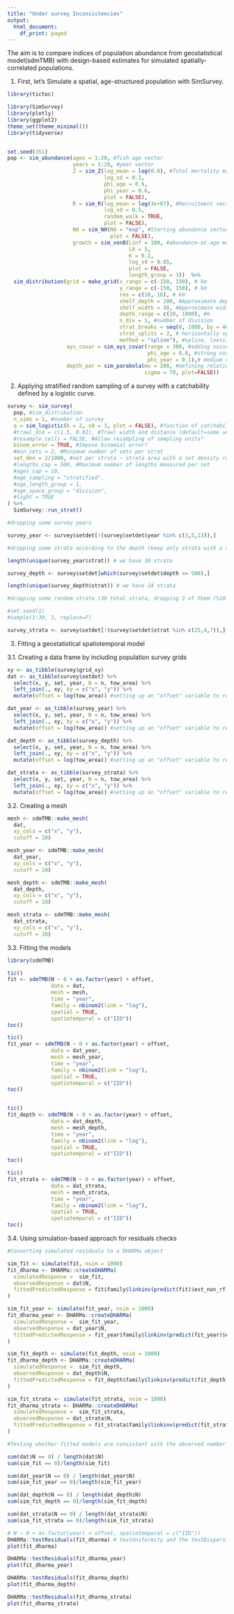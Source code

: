 ```yaml
---
title: "Under survey Inconsistencies"
output:
  html_document:
    df_print: paged
---
```

The aim is to compare indices of population abundance from geostatistical model(sdmTMB) with design-based estimates for simulated spatially-correlated populations. 

1. First, let's Simulate a spatial, age-structured population with SimSurvey.

```r
library(tictoc)

library(SimSurvey)
library(plotly)
library(ggplot2)
theme_set(theme_minimal())
library(tidyverse)


set.seed(351)
pop <- sim_abundance(ages = 1:20, #fish age vector
                     years = 1:20, #year vector
                     Z = sim_Z(log_mean = log(0.6), #Total mortality matrix -- rnorm
                               log_sd = 0.1,
                               phi_age = 0.9,
                               phi_year = 0.6, 
                               plot = FALSE),
                     R = sim_R(log_mean = log(3e+07), #Recruitment vector -- rnorm
                               log_sd = 0.5,
                               random_walk = TRUE, 
                               plot = FALSE),
                     N0 = sim_N0(N0 = "exp", #Starting abundance vector -- exponential Z; N0 at age 1 is R0
                                 plot = FALSE), 
                     growth = sim_vonB(Linf = 100, #abundance-at-age matrix
                                       L0 = 5, 
                                       K = 0.2, 
                                       log_sd = 0.05, 
                                       plot = FALSE,
                                       length_group = 3))  %>%
  sim_distribution(grid = make_grid(x_range = c(-150, 150), # km
                                    y_range = c(-150, 150), # km
                                    res = c(10, 10), # km 
                                    shelf_depth = 200, #Approximate depth of the shelf in m
                                    shelf_width = 50, #Approximate width of the shelf in km
                                    depth_range = c(10, 1000), #m
                                    n_div = 1, #number of division
                                    strat_breaks = seq(0, 1000, by = 40), #strata depth breaks, meter
                                    strat_splits = 2, # horizontally split strat
                                    method = "spline"), #spline, loess, linear interpolation options
                   ays_covar = sim_ays_covar(range = 300, #adding noise correlated across space, year, and age dimensions -- covariance matrix, higher value higher spatial correlation
                                             phi_age = 0.8, #strong correlation across ages
                                             phi_year = 0.1),# medium correlation across years
                   depth_par = sim_parabola(mu = 200, #defining relationship between abundance and depth, i.e., adding a parabolic depth 'preference', fish prefers occurring around 200 meters 
                                            sigma = 70, plot=FALSE))
```

2. Applying stratified random sampling of a survey with a catchability defined by a logistic curve.

```r
survey <- sim_survey(
  pop, #sim_distribution
  n_sims = 1, #number of survey
  q = sim_logistic(k = 2, x0 = 3, plot = FALSE), #function of catchability at age (k= The steepness of the curve, x0= x-value of the sigmoid's midpoint, curve max value=1)
  #trawl_dim = c(1.5, 0.02), #Trawl width and distance (default=same units as grid)
  #resample_cells = FALSE, #Allow resampling of sampling units?
  binom_error = TRUE, #Impose binomial error? 
  #min_sets = 2, #Minimum number of sets per strat
  set_den = 2/1000, #set per strata ~ strata area with a set density rule, sample size = sum(set numbers per strat) * years 
  #lengths_cap = 500, #Maximum number of lengths measured per set
  #ages_cap = 10,
  #age_sampling = "stratified",
  #age_length_group = 1,
  #age_space_group = "division",
  #light = TRUE
) %>% 
  SimSurvey::run_strat()
```

```r
#dropping some survey years

survey_year <- survey$setdet[!(survey$setdet$year %in% c(3,5,13)),]

```

```r
#dropping some strata according to the depth (keep only strata with a depth lower than 500) #dropping an area

length(unique(survey_year$strat)) # we have 30 strata 

survey_depth <- survey$setdet[which(survey$setdet$depth <= 500),]

length(unique(survey_depth$strat)) # we have 24 strata 

```
```r
#dropping some random strata (30 total strata, dropping 3 of them (%10))

#set.seed(1)
#sample(1:30, 3, replace=F)

survey_strata <- survey$setdet[!(survey$setdet$strat %in% c(25,4,7)),]

```

3. Fitting a geostatistical spatiotemporal model

3.1. Creating a data frame by including population survey grids

```r
xy <- as_tibble(survey$grid_xy)
dat <- as_tibble(survey$setdet) %>%
  select(x, y, set, year, N = n, tow_area) %>%
  left_join(., xy, by = c("x", "y")) %>%
  mutate(offset = log(tow_area)) #setting up an "offset" variable to represent the tow area

dat_year <- as_tibble(survey_year) %>%
  select(x, y, set, year, N = n, tow_area) %>%
  left_join(., xy, by = c("x", "y")) %>%
  mutate(offset = log(tow_area)) #setting up an "offset" variable to represent the tow area

dat_depth <- as_tibble(survey_depth) %>%
  select(x, y, set, year, N = n, tow_area) %>%
  left_join(., xy, by = c("x", "y")) %>%
  mutate(offset = log(tow_area)) #setting up an "offset" variable to represent the tow area

dat_strata <- as_tibble(survey_strata) %>%
  select(x, y, set, year, N = n, tow_area) %>%
  left_join(., xy, by = c("x", "y")) %>%
  mutate(offset = log(tow_area)) #setting up an "offset" variable to represent the tow area
```

3.2. Creating a mesh

```r
mesh <- sdmTMB::make_mesh(
  dat, 
  xy_cols = c("x", "y"),
  cutoff = 10)

mesh_year <- sdmTMB::make_mesh(
  dat_year, 
  xy_cols = c("x", "y"),
  cutoff = 10)

mesh_depth <- sdmTMB::make_mesh(
  dat_depth, 
  xy_cols = c("x", "y"),
  cutoff = 10)

mesh_strata <- sdmTMB::make_mesh(
  dat_strata, 
  xy_cols = c("x", "y"),
  cutoff = 10)

```

3.3. Fitting the models

```r

library(sdmTMB)

tic()
fit <- sdmTMB(N ~ 0 + as.factor(year) + offset,
              data = dat,
              mesh = mesh,
              time = "year",
              family = nbinom2(link = "log"), 
              spatial = TRUE,
              spatiotemporal = c("IID"))
toc()

tic()
fit_year <- sdmTMB(N ~ 0 + as.factor(year) + offset,
              data = dat_year,
              mesh = mesh_year,
              time = "year",
              family = nbinom2(link = "log"), 
              spatial = TRUE,
              spatiotemporal = c("IID"))
toc()


tic()
fit_depth <- sdmTMB(N ~ 0 + as.factor(year) + offset,
              data = dat_depth,
              mesh = mesh_depth,
              time = "year",
              family = nbinom2(link = "log"), 
              spatial = TRUE,
              spatiotemporal = c("IID"))
toc()

tic()
fit_strata <- sdmTMB(N ~ 0 + as.factor(year) + offset,
              data = dat_strata,
              mesh = mesh_strata,
              time = "year",
              family = nbinom2(link = "log"), 
              spatial = TRUE,
              spatiotemporal = c("IID"))
toc()

```

3.4. Using simulation-based approach for residuals checks

```r
#Converting simulated residuals to a DHARMa object

sim_fit <- simulate(fit, nsim = 1000) 
fit_dharma <- DHARMa::createDHARMa(
  simulatedResponse =  sim_fit,
  observedResponse = dat$N, 
  fittedPredictedResponse = fit$family$linkinv(predict(fit)$est_non_rf) 
)

sim_fit_year <- simulate(fit_year, nsim = 1000) 
fit_dharma_year <- DHARMa::createDHARMa(
  simulatedResponse =  sim_fit_year,
  observedResponse = dat_year$N, 
  fittedPredictedResponse = fit_year$family$linkinv(predict(fit_year)$est_non_rf) 
)

sim_fit_depth <- simulate(fit_depth, nsim = 1000)
fit_dharma_depth <- DHARMa::createDHARMa(
  simulatedResponse =  sim_fit_depth,
  observedResponse = dat_depth$N, 
  fittedPredictedResponse = fit_depth$family$linkinv(predict(fit_depth)$est_non_rf) 
)

sim_fit_strata <- simulate(fit_strata, nsim = 1000)
fit_dharma_strata <- DHARMa::createDHARMa(
  simulatedResponse =  sim_fit_strata,
  observedResponse = dat_strata$N, 
  fittedPredictedResponse = fit_strata$family$linkinv(predict(fit_strata)$est_non_rf) 
)
```

```r
#Testing whether fitted models are consistent with the observed number of zeros

sum(dat$N == 0) / length(dat$N)
sum(sim_fit == 0)/length(sim_fit)

sum(dat_year$N == 0) / length(dat_year$N)
sum(sim_fit_year == 0)/length(sim_fit_year)

sum(dat_depth$N == 0) / length(dat_depth$N)
sum(sim_fit_depth == 0)/length(sim_fit_depth)

sum(dat_strata$N == 0) / length(dat_strata$N)
sum(sim_fit_strata == 0)/length(sim_fit_strata)
```

```r
# N ~ 0 + as.factor(year) + offset, spatiotemporal = c("IID"))
DHARMa::testResiduals(fit_dharma) # testUniformity and the testDispersion 
plot(fit_dharma)
```
```r

DHARMa::testResiduals(fit_dharma_year)
plot(fit_dharma_year)
```

```r

DHARMa::testResiduals(fit_dharma_depth)
plot(fit_dharma_depth)

```

```r

DHARMa::testResiduals(fit_dharma_strata)
plot(fit_dharma_strata)

```





























